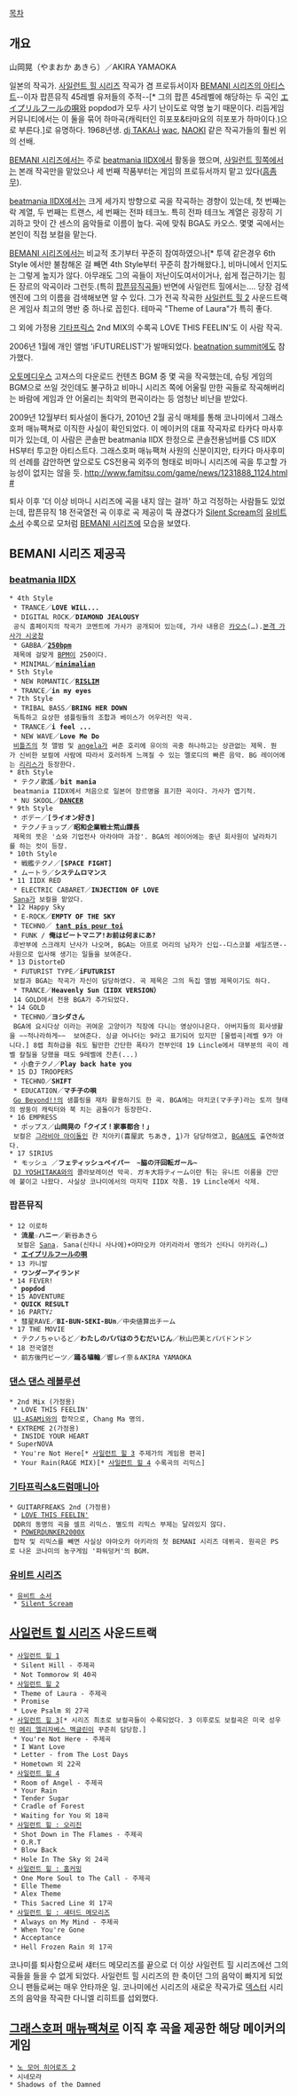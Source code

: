 [[목차]]

== 개요 ==
山岡晃（やまおか あきら）／AKIRA YAMAOKA

일본의 작곡가. [[사일런트 힐 시리즈]] 작곡가 겸 프로듀서이자 [[BEMANI 시리즈의 아티스트]]--이자 팝픈뮤직 45레벨 유저들의 주적--[* 그의 팝픈 45레벨에 해당하는 두 곡인 [[エイプリルフールの唄]]와 popdod가 모두 사기 난이도로 악명 높기 때문이다. 리듬게임 커뮤니티에서는 이 둘을 묶어 하마곡(캐릭터인 히포포&타마요의 히포포가 하마이다.)으로 부른다.]로 유명하다. 1968년생. [[dj TAKA]]나 [[wac]], [[NAOKI]] 같은 작곡가들의 훨씬 위의 선배.

[[BEMANI 시리즈]]에서는 주로 [[beatmania IIDX]]에서 활동을 했으며, [[사일런트 힐]]쪽에서는 본래 작곡만을 맡았으나 세 번째 작품부터는 게임의 프로듀서까지 맡고 있다([[흠좀무]]).

[[beatmania IIDX]]에서는 크게 세가지 방향으로 곡을 작곡하는 경향이 있는데, 첫 번째는 락 계열, 두 번째는 트랜스, 세 번째는 전파 테크노. 특히 전파 테크노 계열은 굉장히 기괴하고 맛이 간 센스의 음악들로 이름이 높다. 곡에 맞춰 BGA도 카오스. 몇몇 곡에서는 본인이 직접 보컬을 맡는다.

[[BEMANI 시리즈]]에서는 비교적 초기부터 꾸준히 참여하였으나[* 투덱 같은경우 6th Style 에서만 불참해온 걸 빼면 4th Style부터 꾸준히 참가해왔다.], 비마니에서 인지도는 그렇게 높지가 않다. 아무래도 그의 곡들이 저난이도여서이거나, 쉽게 접근하기는 힘든 장르의 악곡이라 그런듯.(특히 [[팝픈뮤직]]곡들) 반면에 사일런트 힐에서는…. 당장 검색엔진에 그의 이름을 검색해보면 알 수 있다. 그가 전곡 작곡한 [[사일런트 힐 2]] 사운드트랙은 게임사 최고의 명반 중 하나로 꼽힌다. 테마곡 "Theme of Laura"가 특히 좋다.

그 외에 가정용 [[기타프릭스]] 2nd MIX의 수록곡 LOVE THIS FEELIN'도 이 사람 작곡.

2006년 1월에 개인 앨범 'iFUTURELIST'가 발매되었다. [[beatnation summit]]에도 참가했다.

[[오토메디우스]] 고져스의 다운로드 컨텐츠 BGM 중 몇 곡을 작곡했는데, 슈팅 게임의 BGM으로 쓰일 것인데도 불구하고 비마니 시리즈 쪽에 어울릴 만한 곡들로 작곡해버리는 바람에 게임과 안 어울리는 최악의 편곡이라는 등 엄청난 비난을 받았다.

2009년 12월부터 퇴사설이 돌다가, 2010년 2월 공식 매체를 통해 코나미에서 그래스호퍼 매뉴팩쳐로 이직한 사실이 확인되었다. 이 메이커의 대표 작곡자로 타카다 마사후미가 있는데, 이 사람은 콘솔판 beatmania IIDX 한정으로 콘솔전용넘버를 CS IIDX HS부터 투고한 아티스트다. 그래스호퍼 매뉴팩쳐 사원의 신분이지만, 타카다 마사후미의 선례를 감안하면 앞으로도 CS전용곡 외주의 형태로 비마니 시리즈에 곡을 투고할 가능성이 없지는 않을 듯. [[http://www.famitsu.com/game/news/1231888_1124.html #]]

퇴사 이후 '더 이상 비마니 시리즈에 곡을 내지 않는 걸까' 하고 걱정하는 사람들도 있었는데, 팝픈뮤직 18 전국열전 곡 이후로 곡 제공이 뚝 끊겼다가 [[Silent Scream]]의 [[유비트 소서]] 수록으로 모처럼 [[BEMANI 시리즈]]에 모습을 보였다.

== BEMANI 시리즈 제공곡 ==
=== [[beatmania IIDX]] ===
 * 4th Style
  * TRANCE／'''LOVE WILL...'''
  * DIGITAL ROCK／'''DIAMOND JEALOUSY'''
  공식 홈페이지의 작곡가 코멘트에 가사가 공개되어 있는데, 가사 내용은 [[카오스]](…).[http://www.konami.jp/am/bm2dx/bm2dx4/review_diamond.html 본격 가사가 시궁창]
  * GABBA／'''[[250bpm]]'''
  제목에 걸맞게 [[BPM]]이 250이다.
  * MINIMAL／'''[[minimalian]]'''
 * 5th Style
  * NEW ROMANTIC／'''[[RISLIM]]'''
  * TRANCE／'''in my eyes'''
 * 7th Style
  * TRIBAL BASS／'''BRING HER DOWN'''
  독특하고 요상한 샘플링들의 조합과 베이스가 어우러진 악곡.
  * TRANCE／'''i feel ...'''
  * NEW WAVE／'''Love Me Do'''
  [[비틀즈]]의 첫 앨범 및 [[angela]]가 써준 호리에 유이의 곡중 하나하고는 상관없는 제목. 뭔가 신비한 보컬에 사람에 따라서 호러하게 느껴질 수 있는 멜로디의 빠른 음악. BG 레이어에는 [[리리스(beatmania IIDX)|리리스]]가 등장한다.
 * 8th Style
  * テクノ歌謠／'''bit mania'''
  beatmania IIDX에서 처음으로 일본어 장르명을 표기한 곡이다. 가사가 엽기적.
  * NU SKOOL／'''[[DANCER]]'''
 * 9th Style
  * ボデー／'''[ライオン好き]'''
  * テクノチョップ／'''昭和企業戦士荒山課長'''
  제목의 뜻은 '쇼와 기업전사 아라야마 과장'. BGA의 레이어에는 중년 회사원이 날라차기를 하는 컷이 등장.
 * 10th Style
  * 戦艦テクノ／'''[SPACE FIGHT]'''
  * ムートラ／'''システムロマンス'''
 * 11 IIDX RED
  * ELECTRIC CABARET／'''INJECTION OF LOVE'''
  [[Sana]]가 보컬을 맡았다.
 * 12 Happy Sky
  * E-ROCK／'''EMPTY OF THE SKY'''
  * TECHNO／ '''[[tant pis pour toi]]'''
  * FUNK / '''俺はビートマニア!お前は何まにあ?'''
  후반부에 스크래치 난사가 나오며, BGA는 아프로 머리의 남자가 신입--디스코볼 세일즈맨--사원으로 입사해 생기는 일들을 보여준다.
 * 13 DistorteD
  * FUTURIST TYPE／'''iFUTURIST'''
  보컬과 BGA는 작곡가 자신이 담당하였다. 곡 제목은 그의 독집 앨범 제목이기도 하다.
  * TRANCE／'''Heavenly Sun（IIDX VERSION）'''
  14 GOLD에서 전용 BGA가 추가되었다.
 * 14 GOLD
  * TECHNO／'''ヨシダさん'''
  BGA에 요시다상 이라는 귀여운 고양이가 직장에 다니는 영상이나온다. 아버지들의 회사생활을 ~~적나라하게~~  보여준다. 싱글 어나더는 9라고 표기되어 있지만 [물렙곡|레벨 9가 아니다.] 8렙 최하급을 줘도 될만한 간단한 폭타가 전부인데 19 Lincle에서 대부분의 곡이 레벨 칼질을 당했을 때도 9레벨에 잔존(...)
  * 小倉テクノ／'''Play back hate you'''
 * 15 DJ TROOPERS
  * TECHNO／'''SHIFT'''
  * EDUCATION／'''マチ子の唄'''
  [[Go Beyond!!]]의 샘플링을 재차 활용하기도 한 곡. BGA에는 마치코(マチ子)라는 토끼 형태의 쌍둥이 캐릭터와 북 치는 곰돌이가 등장한다.
 * 16 EMPRESS
  * ポップス／'''山岡晃の「クイズ！家事都合！」'''
  보컬은 [[그라비아 아이돌]]인 캰 치아키(喜屋武 ちあき, [http://ameblo.jp/kyan-chi])가 담당하였고, [[BGA]]에도 출연하였다.
 * 17 SIRIUS
  * モッシュ ／'''フェティッシュペイパー　~脇の汗回転ガール~'''
  [[DJ YOSHITAKA]]와의 콜라보레이션 악곡. ガキ大将ティーム이란 튀는 유니트 이름을 간만에 붙이고 나왔다. 사실상 코나미에서의 마지막 IIDX 작품. 19 Lincle에서 삭제.

=== 팝픈뮤직 ===
 * 12 이로하
  * '''流星☆ハニー'''／新谷あきら
   보컬은 [[Sana]]. Sana(신타니 사나에)+야마오카 아키라라서 명의가 신타니 아키라(…)
  * '''[[エイプリルフールの唄]]'''
 * 13 카니발
  * '''ワンダーアイランド'''
 * 14 FEVER!
  * '''popdod'''
 * 15 ADVENTURE
  * '''QUICK RESULT'''
 * 16 PARTY♪
  * 彗星RAVE／'''BI-BUN-SEKI-BUn'''／中央値算出チーム
 * 17 THE MOVIE
  * テクノちゃいるど／'''わたしのパパはのうむだいじん'''／秋山巴美とパパドンドン
 * 18 전국열전
  * 前方後円ビーツ／'''踊る埴輪'''／響レイ奈＆AKIRA YAMAOKA

=== [[댄스 댄스 레볼루션]] ===
 * 2nd Mix (가정용)
  * LOVE THIS FEELIN'
  [[U1-ASAMi]]와의 합작으로, Chang Ma 명의.
 * EXTREME 2(가정용)
  * INSIDE YOUR HEART
 * SuperNOVA
  * You're Not Here[* [[사일런트 힐 3]] 주제가의 게임용 편곡]
  * Your Rain(RAGE MIX)[* [[사일런트 힐 4]] 수록곡의 리믹스]

=== [[기타프릭스&드럼매니아 ]] ===
 * GUITARFREAKS 2nd (가정용)
  * [[LOVE THIS FEELIN']]
  DDR의 동명의 곡을 셀프 리믹스. 별도의 리믹스 부제는 달려있지 않다.
  * [[POWERDUNKER2000X]]
  합작 및 리믹스를 빼면 사실상 야마오카 아키라의 첫 BEMANI 시리즈 데뷔곡. 원곡은 PS로 나온 코나미의 농구게임 '파워덩커'의 BGM.

=== [[유비트 시리즈]] ===
 * [[유비트 소서]]
  * [[Silent Scream]]

== [[사일런트 힐 시리즈]] 사운드트랙 ==
 * [[사일런트 힐 1]]
  * Silent Hill - 주제곡
  * Not Tommorow 외 40곡
 * [[사일런트 힐 2]]
  * Theme of Laura - 주제곡
  * Promise
  * Love Psalm 외 27곡
 * [[사일런트 힐 3]][* 시리즈 최초로 보컬곡들이 수록되었다. 3 이후로도 보컬곡은 미국 성우인 [[메리 엘리자베스 맥글린]]이 꾸준히 담당함.]
  * You're Not Here - 주제곡
  * I Want Love
  * Letter - from The Lost Days
  * Hometown 외 22곡
 * [[사일런트 힐 4]]
  * Room of Angel - 주제곡
  * Your Rain
  * Tender Sugar
  * Cradle of Forest
  * Waiting for You 외 18곡
 * [[사일런트 힐 : 오리진]]
  * Shot Down in The Flames - 주제곡
  * O.R.T
  * Blow Back
  * Hole In The Sky 외 24곡
 * [[사일런트 힐 : 홈커밍]]
  * One More Soul to The Call - 주제곡
  * Elle Theme
  * Alex Theme
  * This Sacred Line 외 17곡
 * [[사일런트 힐 : 섀터드 메모리즈]]
  * Always on My Mind - 주제곡
  * When You're Gone
  * Acceptance
  * Hell Frozen Rain 외 17곡
 
코나미를 퇴사함으로써 섀터드 메모리즈를 끝으로 더 이상 사일런트 힐 시리즈에선 그의 곡들을 들을 수 없게 되었다. 사일런트 힐 시리즈의 한 축이던 그의 음악이 빠지게 되었으니 팬들로써는 매우 안타까운 일. 코나미에선 시리즈의 새로운 작곡가로 [[덱스터]] 시리즈의 음악을 작곡한 다니엘 리히트를 섭외했다.

== [[그래스호퍼 매뉴팩쳐]]로 이직 후 곡을 제공한 해당 메이커의 게임 ==
 * [[노 모어 히어로즈 2]] 
 * 시네모라
 * Shadows of the Damned
